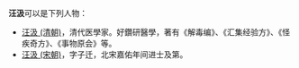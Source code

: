 '''汪汲'''可以是下列人物：
*[[汪汲_(清朝)|汪汲 (清朝)]]，清代医學家。好鑽研醫學，著有《解毒编》、《汇集经验方》、《怪疾奇方》、《事物原会》等。
*[[汪汲_(宋朝)|汪汲 (宋朝)]]，字子迁，北宋嘉佑年间进士及第。

{{disambig|Cat=二字汪姓人名消歧義}}